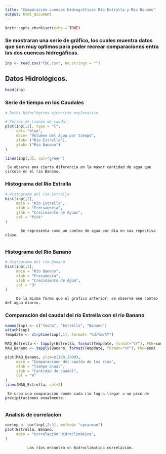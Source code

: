 ```yaml
---
title: "Comparación cuencas Hidrográficas Río Estralla y Río Banano"
output: html_document
---
```


```r
knitr::opts_chunk$set(echo = TRUE)
```

### Se mostraran una serie de gráfico, los cuales muentra datos que son muy optimos para poder recrear comparaciones entra las dos cuencas hidrogáficas. 

```r

inp <- read.csv("FDC.csv", na.strings = "")
```

## Datos Hidrológicos. 

```r
head(inp)
```

### Serie de tiempo en los Caudales

```r
# Datos hidorlógicos ejercicio explorativo 


```

```r

# Series de timepo de caudal. 
plot(inp[,2], type = "l",
     col= "blue",
     main= "Volumen del Agua por tiempo",
     xlab= ("Rio Estrella"),
     ylab= ("Rio Banano")
)

lines(inp[,3], col="green")
```

     Se observa una cierta diferencia en la mayor cantidad de agua que circula en el rio Banano.

### Histograma del Río Estralla
    
```r

# Histograma del río Estralla
hist(inp[,2],
     main = "Río Estrella",
     xlab = "Frecuaencia",
     ylab = "Crecimiento de Aguas",
     col = "Pink"
)
``` 

           Se representa como un conteo de agua por día en sus repectiva clase
      
### Histograma del Río Banano
      
```r
# Histograma del río Banano
hist(inp[,3],
     main = "Río Banano",
     xlab = "Frecuencia",
     ylab = "Crecimiento de Agua",
     col = "3"
)

```      

         De la misma forma que el grafico anterior, se observa ese conteo del agua diario.

### Comparación del caudal del río Estrella con el río Banano

```r
names(inp) <- c("fecha", "Estrella", "Banano")
attach(inp)
Tempdate <- strptime(inp[,1], format= "%d/%m/%Y")

MAQ_Estrella <- tapply(Estrella, format(Tempdate, format="%Y"), FUN=sum)
MAQ_Banano <- tapply(Banano, format(Tempdate, format="%Y"), FUN=sum)

plot(MAQ_Banano, ylim=c(100,3000),
     main = "Comparaciónn del caulda de los ríos",
     xlab = "Tiempo anual",
     ylab = "Cantidad de caudal",
     col = "4"
)
lines(MAQ_Estrella, col=2)
```

     Se crea una comparación donde cada río logra llegar a un pico de precipitaciones anualmente.
     
### Analisis de correlacion
     
```r
corinp <- cor(inp[,2:3], method= "spearman")
plot(Estrella, Banano,
     main = "Correlación Hidroclimática",
)    
```

              Los ríos encuntra un hidroclimatica correlación.